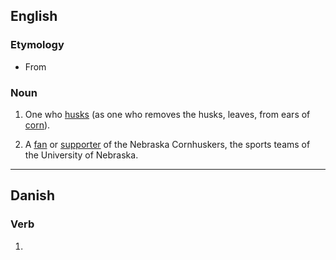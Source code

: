 ==English==

===Etymology===
* From {{suffix|husk|er}}

===Noun===
{{en-noun}}

# One who [[husk]]s (as one who removes the husks, leaves, from ears of [[corn]]).
# {{US|slang}} A [[fan]] or [[supporter]] of the Nebraska Cornhuskers, the sports teams of the University of Nebraska.

----

==Danish==

===Verb===
{{infl|da|verb form}}

# {{form of|present|huske|lang=da}}